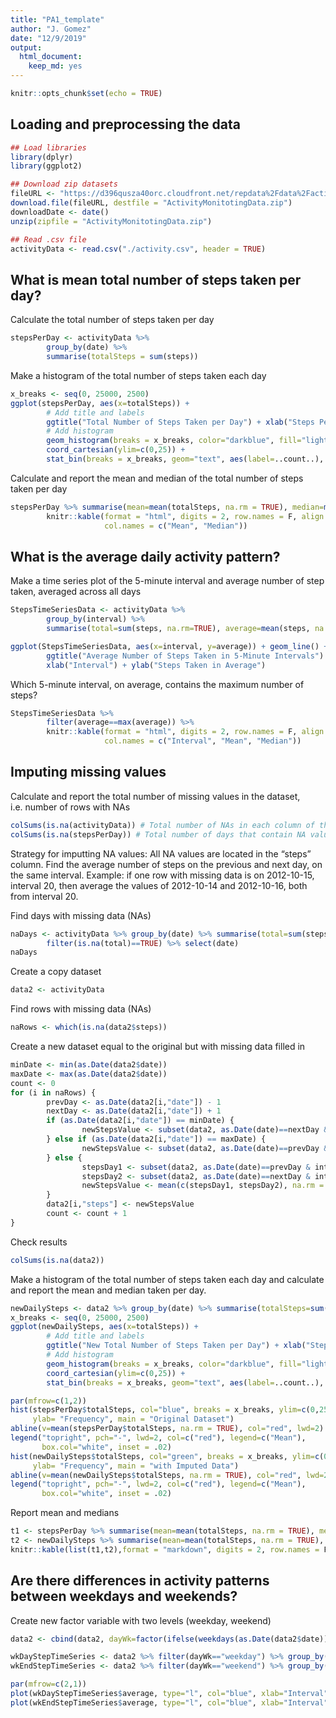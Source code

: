 ---
title: "PA1_template"
author: "J. Gomez"
date: "12/9/2019"
output: 
  html_document: 
    keep_md: yes
---

```{r setup, include=FALSE}
knitr::opts_chunk$set(echo = TRUE)
```

## Loading and preprocessing the data
```{r, message=FALSE}
## Load libraries
library(dplyr)
library(ggplot2)

## Download zip datasets
fileURL <- "https://d396qusza40orc.cloudfront.net/repdata%2Fdata%2Factivity.zip"
download.file(fileURL, destfile = "ActivityMonitotingData.zip")
downloadDate <- date()
unzip(zipfile = "ActivityMonitotingData.zip")

## Read .csv file
activityData <- read.csv("./activity.csv", header = TRUE)
```

## What is mean total number of steps taken per day?

Calculate the total number of steps taken per day
```{r}
stepsPerDay <- activityData %>% 
        group_by(date) %>% 
        summarise(totalSteps = sum(steps))
```

Make a histogram of the total number of steps taken each day
```{r hist1, warning=FALSE, fig.align='center', fig.path='Figs/'}
x_breaks <- seq(0, 25000, 2500)
ggplot(stepsPerDay, aes(x=totalSteps)) +
        # Add title and labels
        ggtitle("Total Number of Steps Taken per Day") + xlab("Steps Per Day") + ylab("Frequency") +
        # Add histogram
        geom_histogram(breaks = x_breaks, color="darkblue", fill="lightblue") +
        coord_cartesian(ylim=c(0,25)) +
        stat_bin(breaks = x_breaks, geom="text", aes(label=..count..), vjust=-1.5)
```


Calculate and report the mean and median of the total number of steps taken per day
```{r stepsStats, fig.align='center'}
stepsPerDay %>% summarise(mean=mean(totalSteps, na.rm = TRUE), median=median(totalSteps, na.rm = TRUE)) %>%
        knitr::kable(format = "html", digits = 2, row.names = F, align = 'c',
                     col.names = c("Mean", "Median"))
```


## What is the average daily activity pattern?
Make a time series plot of the 5-minute interval and average number of step taken, averaged across all days
```{r avgPattern, fig.align='center', fig.path='Figs/'}
StepsTimeSeriesData <- activityData %>% 
        group_by(interval) %>% 
        summarise(total=sum(steps, na.rm=TRUE), average=mean(steps, na.rm = TRUE))

ggplot(StepsTimeSeriesData, aes(x=interval, y=average)) + geom_line() +
        ggtitle("Average Number of Steps Taken in 5-Minute Intervals") +
        xlab("Interval") + ylab("Steps Taken in Average")
```


Which 5-minute interval, on average, contains the maximum number of steps?
```{r stepTimeSeries, fig.align='center'}
StepsTimeSeriesData %>% 
        filter(average==max(average)) %>%
        knitr::kable(format = "html", digits = 2, row.names = F, align = 'c', 
                     col.names = c("Interval", "Mean", "Median"))
```

## Imputing missing values
Calculate and report the total number of missing values in the dataset, i.e. number of rows with NAs
```{r missingData}
colSums(is.na(activityData)) # Total number of NAs in each column of the original dataset
colSums(is.na(stepsPerDay)) # Total number of days that contain NA values
```

Strategy for imputting NA values: All NA values are located in the "steps" column. Find the average number of steps on the previous and next day, on the same interval. Example: if one row with missing data is on 2012-10-15, interval 20, then average the values of 2012-10-14 and 2012-10-16, both from interval 20.

Find days with missing data (NAs)
```{r naDays}
naDays <- activityData %>% group_by(date) %>% summarise(total=sum(steps)) %>% 
        filter(is.na(total)==TRUE) %>% select(date)
naDays
```

Create a copy dataset
```{r copyData}
data2 <- activityData
```

Find rows with missing data (NAs)
```{r naRows}
naRows <- which(is.na(data2$steps))
```

Create a new dataset equal to the original but with missing data filled in
```{r imputingData,  eval=TRUE, cache=TRUE}
minDate <- min(as.Date(data2$date))
maxDate <- max(as.Date(data2$date))
count <- 0
for (i in naRows) {
        prevDay <- as.Date(data2[i,"date"]) - 1
        nextDay <- as.Date(data2[i,"date"]) + 1
        if (as.Date(data2[i,"date"]) == minDate) {
                newStepsValue <- subset(data2, as.Date(date)==nextDay & interval==data2[i,"interval"])$steps
        } else if (as.Date(data2[i,"date"]) == maxDate) {
                newStepsValue <- subset(data2, as.Date(date)==prevDay & interval==data2[i,"interval"])$steps
        } else {
                stepsDay1 <- subset(data2, as.Date(date)==prevDay & interval==data2[i,"interval"])$steps
                stepsDay2 <- subset(data2, as.Date(date)==nextDay & interval==data2[i,"interval"])$steps
                newStepsValue <- mean(c(stepsDay1, stepsDay2), na.rm = TRUE)
        }
        data2[i,"steps"] <- newStepsValue
        count <- count + 1
}
```

Check results
```{r}
colSums(is.na(data2))
```

Make a histogram of the total number of steps taken each day and calculate and report the mean and median taken per day. 
```{r hist2, fig.align='center', warning=FALSE, fig.path='Figs/'}
newDailySteps <- data2 %>% group_by(date) %>% summarise(totalSteps=sum(steps))
x_breaks <- seq(0, 25000, 2500)
ggplot(newDailySteps, aes(x=totalSteps)) +
        # Add title and labels
        ggtitle("New Total Number of Steps Taken per Day") + xlab("Steps Per Day") + ylab("Frequency") +
        # Add histogram
        geom_histogram(breaks = x_breaks, color="darkblue", fill="lightblue") +
        coord_cartesian(ylim=c(0,25)) +
        stat_bin(breaks = x_breaks, geom="text", aes(label=..count..), vjust=-1.5)

par(mfrow=c(1,2))
hist(stepsPerDay$totalSteps, col="blue", breaks = x_breaks, ylim=c(0,25), xlab = "Steps per Day",
     ylab= "Frequency", main = "Original Dataset")
abline(v=mean(stepsPerDay$totalSteps, na.rm = TRUE), col="red", lwd=2)
legend("topright", pch="-", lwd=2, col=c("red"), legend=c("Mean"), 
       box.col="white", inset = .02)
hist(newDailySteps$totalSteps, col="green", breaks = x_breaks, ylim=c(0,25), xlab = "Steps per Day",
     ylab= "Frequency", main = "with Imputed Data")
abline(v=mean(newDailySteps$totalSteps, na.rm = TRUE), col="red", lwd=2)
legend("topright", pch="-", lwd=2, col=c("red"), legend=c("Mean"), 
       box.col="white", inset = .02)
```

Report mean and medians
```{r newStats}
t1 <- stepsPerDay %>% summarise(mean=mean(totalSteps, na.rm = TRUE), median=median(totalSteps, na.rm = TRUE))
t2 <- newDailySteps %>% summarise(mean=mean(totalSteps, na.rm = TRUE), median=median(totalSteps, na.rm = TRUE))
knitr::kable(list(t1,t2),format = "markdown", digits = 2, row.names = F, align = 'c', col.names = c("Mean", "Median"))
```


## Are there differences in activity patterns between weekdays and weekends?
Create new factor variable with two levels (weekday, weekend)
```{r weekdays, fig.align='center', fig.path='Figs/'}
data2 <- cbind(data2, dayWk=factor(ifelse(weekdays(as.Date(data2$date)) %in% c("Saturday", "Sunday"), "weekend", "weekday")))

wkDayStepTimeSeries <- data2 %>% filter(dayWk=="weekday") %>% group_by(interval) %>% summarise(total=sum(steps), average=mean(steps))
wkEndStepTimeSeries <- data2 %>% filter(dayWk=="weekend") %>% group_by(interval) %>% summarise(total=sum(steps), average=mean(steps))

par(mfrow=c(2,1))
plot(wkDayStepTimeSeries$average, type="l", col="blue", xlab="Interval", ylab = "Steps", main = "Weekday")
plot(wkEndStepTimeSeries$average, type="l", col="blue", xlab="Interval", ylab = "Steps", main = "Weekend")
```
